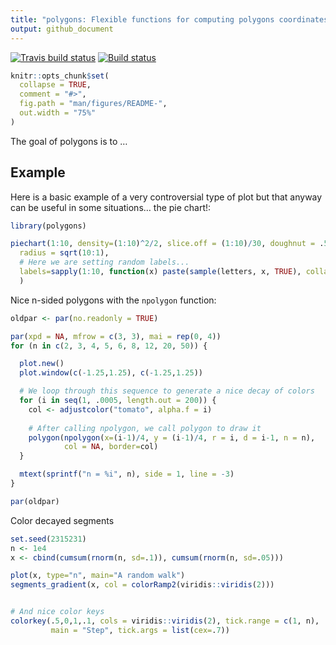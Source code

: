 ```yaml
---
title: "polygons: Flexible functions for computing polygons coordinates in R"
output: github_document
---
```


[![Travis build status](https://travis-ci.org/USCBiostats/polygons.svg?branch=master)](https://travis-ci.org/USCBiostats/polygons) [![Build status](https://ci.appveyor.com/api/projects/status/1s03nj397tbkrc56?svg=true)](https://ci.appveyor.com/project/gvegayon/polygons)


<!-- README.md is generated from README.Rmd. Please edit that file -->

```r
knitr::opts_chunk$set(
  collapse = TRUE,
  comment = "#>",
  fig.path = "man/figures/README-",
  out.width = "75%"
)
```

The goal of polygons is to ...

## Example

Here is a basic example of a very controversial type of plot but that anyway can be useful in some situations... the pie chart!:

```r
library(polygons)

piechart(1:10, density=(1:10)^2/2, slice.off = (1:10)/30, doughnut = .5,
  radius = sqrt(10:1),
  # Here we are setting random labels...
  labels=sapply(1:10, function(x) paste(sample(letters, x, TRUE), collapse=""))
  )
```

Nice n-sided polygons with the `npolygon` function:

```r
oldpar <- par(no.readonly = TRUE)

par(xpd = NA, mfrow = c(3, 3), mai = rep(0, 4))
for (n in c(2, 3, 4, 5, 6, 8, 12, 20, 50)) {

  plot.new()
  plot.window(c(-1.25,1.25), c(-1.25,1.25))

  # We loop through this sequence to generate a nice decay of colors
  for (i in seq(1, .0005, length.out = 200)) {
    col <- adjustcolor("tomato", alpha.f = i)
    
    # After calling npolygon, we call polygon to draw it
    polygon(npolygon(x=(i-1)/4, y = (i-1)/4, r = i, d = i-1, n = n),
            col = NA, border=col)
  }

  mtext(sprintf("n = %i", n), side = 1, line = -3)
}

par(oldpar)
```

Color decayed segments 

```r
set.seed(2315231)
n <- 1e4
x <- cbind(cumsum(rnorm(n, sd=.1)), cumsum(rnorm(n, sd=.05)))

plot(x, type="n", main="A random walk")
segments_gradient(x, col = colorRamp2(viridis::viridis(2)))


# And nice color keys
colorkey(.5,0,1,.1, cols = viridis::viridis(2), tick.range = c(1, n),
         main = "Step", tick.args = list(cex=.7))
```

